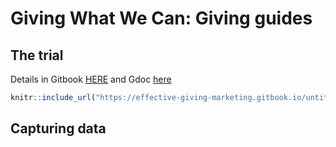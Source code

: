 # Giving What We Can: Giving guides {#gwwc_gg}

## The trial

Details in Gitbook [HERE](https://effective-giving-marketing.gitbook.io/untitled/partner-organizations-and-trials/gwwc/giving-guides-+) and Gdoc [here](https://docs.google.com/document/d/1FfrXhD1YAIjrATy9PR6ScP20NMQa82sd80YvMb62iUQ/edit)

```r

knitr::include_url("https://effective-giving-marketing.gitbook.io/untitled/partner-organizations-and-trials/gwwc/giving-guides-+s")

```

## Capturing data   



